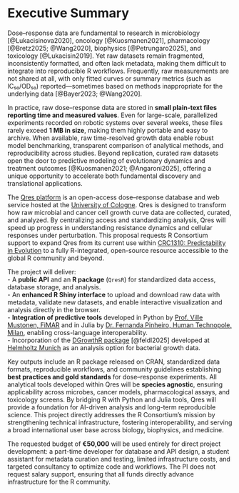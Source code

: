 # Executive Summary

Dose–response data are fundamental to research in microbiology [@Lukacisinova2020], oncology [@Kuosmanen2021], pharmacology [@Bretz2025; @Wang2020], biophysics [@Petrungaro2025], and toxicology [@Lukacisin2019]. Yet raw datasets remain fragmented, inconsistently formatted, and often lack metadata, making them difficult to integrate into reproducible R workflows. Frequently, raw measurements are not shared at all, with only fitted curves or summary metrics (such as IC₅₀/OD₅₀) reported—sometimes based on methods inappropriate for the underlying data [@Bayer2023; @Wang2020].

In practice, raw dose–response data are stored in **small plain-text files reporting time and measured values**. Even for large-scale, parallelized experiments recorded on robotic systems over several weeks, these files rarely exceed **1 MB in size**, making them highly portable and easy to archive. When available, raw time-resolved growth data enable robust model benchmarking, transparent comparison of analytical methods, and reproducibility across studies. Beyond replication, curated raw datasets open the door to predictive modeling of evolutionary dynamics and treatment outcomes [@Kuosmanen2021; @Angaroni2025], offering a unique opportunity to accelerate both fundamental discovery and translational applications.

The [Qres platform](https://growthcurvedb.shinyapps.io/growthcurvedb/) is an open-access dose–response database and web service hosted at the [University of Cologne](https://crc1310.uni-koeln.de/). Qres is designed to transform how raw microbial and cancer cell growth curve data are collected, curated, and analyzed. By centralizing access and standardizing analysis, Qres will speed up progress in understanding resistance dynamics and cellular responses under perturbation. This proposal requests R Consortium support to expand Qres from its current use within [CRC1310: Predictability in Evolution](https://crc1310.uni-koeln.de/) to a fully R-integrated, open-source resource accessible to the global R community and beyond.

The project will deliver:\
- A **public API** and an **R package** (`QresR`) for standardized data access, database storage, and analysis.\
- An **enhanced R Shiny interface** to upload and download raw data with metadata, validate new datasets, and enable interactive visualization and analysis directly in the browser.\
- **Integration of predictive tools** developed in Python by [Prof. Ville Mustonen, FiMAR](https://www.fimar.fi/) and in Julia by [Dr. Fernanda Pinheiro, Human Technopole, Milan](https://humantechnopole.it/en/), enabling cross-language interoperability.\
- Incorporation of the [DGrowthR package](https://bio-datascience.github.io/DGrowthR/) [@feldl2025] developed at [Helmholtz Munich](https://www.helmholtz-munich.de/en) as an analysis option for bacterial growth data.

Key outputs include an R package released on CRAN, standardized data formats, reproducible workflows, and community guidelines establishing **best practices and gold standards** for dose–response experiments. All analytical tools developed within Qres will be **species agnostic**, ensuring applicability across microbes, cancer models, pharmacological assays, and toxicology screens. By bridging R with Python and Julia tools, Qres will provide a foundation for AI-driven analysis and long-term reproducible science. This project directly addresses the R Consortium’s mission by strengthening technical infrastructure, fostering interoperability, and serving a broad international user base across biology, biophysics, and medicine.

The requested budget of **€50,000** will be used entirely for direct project development: a part-time developer for database and API design, a student assistant for metadata curation and testing, limited infrastructure costs, and targeted consultancy to optimize code and workflows. The PI does not request salary support, ensuring that all funds directly advance infrastructure for the R community.
